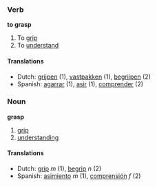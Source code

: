 ===Verb===
'''to grasp'''

# To [[grip]]
# To [[understand]]

====Translations====
*Dutch: [[grijpen]] (1), [[vastpakken]] (1), [[begrijpen]] (2)
*Spanish: [[agarrar]] (1), [[asir]] (1), [[comprender]] (2)

===Noun===
'''grasp'''

# [[grip]]
# [[understanding]]

====Translations====
*Dutch: [[grip]] ''m'' (1), [[begrip]] ''n'' (2)
*Spanish: [[asimiento]] ''m'' (1), [[comprensión]] ''f'' (2)